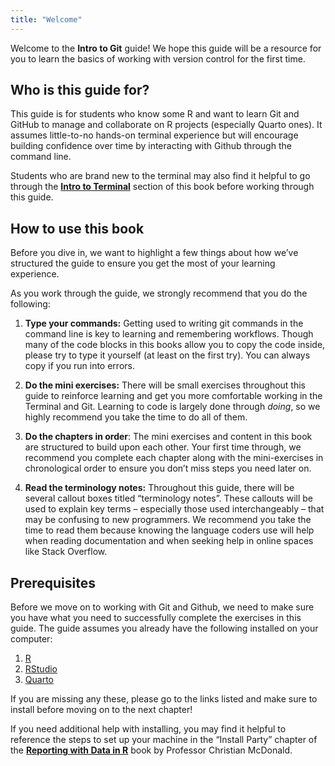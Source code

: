 ```yaml
---
title: "Welcome"
---
```


Welcome to the **Intro to Git** guide! We hope this guide will be a resource for you to learn the basics of working with version control for the first time.

## Who is this guide for? {.unnumbered}

This guide is for students who know some R and want to learn Git and GitHub to manage and collaborate on R projects (especially Quarto ones). It assumes little-to-no hands-on terminal experience but will encourage building confidence over time by interacting with Github through the command line.

Students who are brand new to the terminal may also find it helpful to go through the [**Intro to Terminal**](/terminal/welcome.html) section of this book before working through this guide.

## How to use this book {.unnumbered}

Before you dive in, we want to highlight a few things about how we've structured the guide to ensure you get the most of your learning experience.

As you work through the guide, we strongly recommend that you do the following:

1. **Type your commands:** Getting used to writing git commands in the command line is key to learning and remembering workflows. Though many of the code blocks in this books allow you to copy the code inside, please try to type it yourself (at least on the first try). You can always copy if you run into errors.
1. **Do the mini exercises:** There will be small exercises throughout this guide to reinforce learning and get you more comfortable working in the Terminal and Git. Learning to code is largely done through *doing*, so we highly recommend you take the time to do all of them.

1. **Do the chapters in order**: The mini exercises and content in this book are structured to build upon each other. Your first time through, we recommend you complete each chapter along with the mini-exercises in chronological order to ensure you don't miss steps you need later on. 

1. **Read the terminology notes:** Throughout this guide, there will be several callout boxes titled "terminology notes". These callouts will be used to explain key terms – especially those used interchangeably – that may be confusing to new programmers. We recommend you take the time to read them because knowing the language coders use will help when reading documentation and when seeking help in online spaces like Stack Overflow.


## Prerequisites {.unnumbered}

Before we move on to working with Git and Github, we need to make sure you have what you need to successfully complete the exercises in this guide. The guide assumes you already have the following installed on your computer:

1.  [R](https://cloud.r-project.org/)
1.  [RStudio](https://posit.co/download/rstudio-desktop/)
1.  [Quarto](https://quarto.org/docs/get-started/)

If you are missing any these, please go to the links listed and make sure to install before moving on to the next chapter!

If you need additional help with installing, you may find it helpful to reference the steps to set up your machine in the "Install Party" chapter of the [**Reporting with Data in R**](https://utdata.github.io/rwdir/install.html) book by Professor Christian McDonald. 
